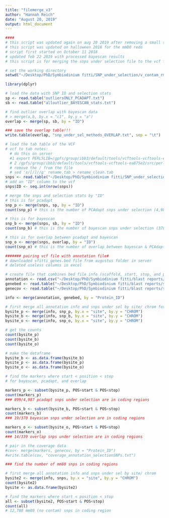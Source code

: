 ```yaml
---
title: "filemerge_v3"
author: "Hannah Reich"
date: "August 20, 2019"
output: html_document
---
```


```r
####
# this script was updated again on aug 20 2019 after removing a small subset of contaminated snps.
# this script was updated on halloween 2018 for the mm80 redo
# script first started on October 11 2018
# updated feb 22 2019 with processed bayescan results
# this script is for merging the snps under selection file to the vcf file and to the annotations file

# set the working directory
setwd("~/Desktop/PhD/Symbiodinium fitti/SNP_under_selection/v_contam_rm_08082019//")

library(dplyr)

# load the data with SNP ID and selection stats
sp <- read.table("outliersONLY_PCADAPT.txt")
sb <- read.table("alloutlier_BAYESCAN_stats.txt")

# find outlier overlap with bayescan data
# > merge(a,b, by.x = "c1", by.y = "a")
overlap <- merge(sp, sb, by = "ID")

### save the overlap table!!!
write.table(overlap, "snp_under_sel_methods_OVERLAP.txt", sep = "\t")

# load the tab table of the VCF
# vcf to tab notes:
  # do this on server
  #1 export PERL5LIB=/gpfs/group/ibb3/default/tools/vcftools-vcftools-ea875e2/src/perl/
  # 2 /gpfs/group/ibb3/default/tools/vcftools-vcftools-ea875e2/src/perl/vcf-to-tab <  hq_nocontam_rename_aug19.vcf > rename.tab
  # remove the / from the file
  # sed 's/[/]//g' rename.tab > rename_clean.tab
snps <- read.table("~/Desktop/PhD/Symbiodinium fitti/SNP_under_selection/v_contam_rm_08082019/rename_clean.tab", header = T)
# add an "ID" column to the vcf 
snps$ID <- seq.int(nrow(snps))

# merge the snps and selection stats by "ID"
# this is for pcadapt
snp_p <- merge(snps, sp, by = "ID")
count(snp_p) # this is the number of PCAdapt snps under selection (4,987 out of 58,537)

# this is for bayescan
snp_b <- merge(snps, sb, by = "ID")
count(snp_b) # this is the number of bayescan snps under selection (370 out of 58,537)

# this is for overlap between pcadapt and bayescan
snp_o <- merge(snps, overlap, by = "ID")
count(snp_o) # this is the number of overlap between bayescan & PCAdapt snps under selection (307 out of 58,537)

####### pairing vcf file with annotation file#
# downloaded sfitti_genes.bed file from augustus folder in server
# deleted useless columns in excel

# create file that combines bed file info (scaffold, start, stop, and protein ID) with protein ID from annotation file
annotation <- read.csv("~/Desktop/PhD/Symbiodinium fitti/blast reports/combinedblast04112018.csv", header = T)
genebed <- read.table("~/Desktop/PhD/Symbiodinium fitti/blast reports/sfitti_genes.bed", header = T)
genecov <- read.table("~/Desktop/PhD/Symbiodinium fitti/blast reports/sfitti_cov_by_gene.txt", header = T)

info <- merge(annotation, genebed, by = "Protein_ID")

# first merge all annotation info and snps under sel by site/ chrom for pcadapt, bayescan, and overlap
bysite_p <- merge(info, snp_p, by.x = "site", by.y = "CHROM")
bysite_b <- merge(info, snp_b, by.x = "site", by.y = "CHROM")
bysite_o <- merge(info, snp_o, by.x = "site", by.y = "CHROM")

# get the counts
count(bysite_p)
count(bysite_b)
count(bysite_o)

# make the dataframe
bysite_b <- as.data.frame(bysite_b)
bysite_p <- as.data.frame(bysite_p)
bysite_o <- as.data.frame(bysite_o)

# find the markers where start < position < stop
# for bayescan, pcadapt, and overlap

markers_p <- subset(bysite_p, POS>start & POS<stop)
count(markers_p)
### 899/4,987 pcadapt snps under selection are in coding regions

markers_b <- subset(bysite_b, POS>start & POS<stop)
count(markers_b)
### 19/370 bayescan snps under selection are in coding regions

markers_o <- subset(bysite_o, POS>start & POS<stop)
count(markers_o)
### 14/339 overlap snps under selection are in coding regions

# pair in the coverage data
#cov<- merge(markers, genecov, by = "Protein_ID")
#write.table(cov, "coverage_annotation_selectionSNPs.txt")

### find the number of mm80 snps in coding regions

# first merge all annotation info and snps under sel by site/ chrom
bysite2 <- merge(info, snps, by.x = "site", by.y = "CHROM")
count(bysite2)
bysite <- as.data.frame(bysite2)

# find the markers where start < position < stop
all <- subset(bysite2, POS>start & POS<stop)
count(all)
# 12,780 mm80 (no contam) snps in coding region


```

